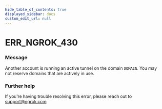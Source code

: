 ```yaml
---
hide_table_of_contents: true
displayed_sidebar: docs
custom_edit_url: null
---
```



# ERR_NGROK_430

### Message
Another account is running an active tunnel on the domain `DOMAIN`. You may not reserve domains that are actively in use.

### Further help
If you're having trouble resolving this error, please reach out to [support@ngrok.com](mailto:support@ngrok.com?subject=Help%20with%20ERR_NGROK_430)


<ErrorDetails error='err_ngrok_430' />
